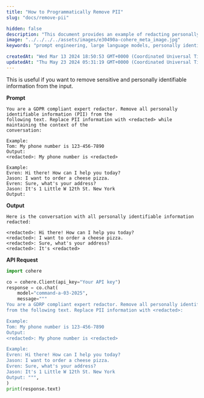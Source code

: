 ```yaml
---
title: "How to Programmatically Remove PII"
slug: "docs/remove-pii"

hidden: false 
description: "This document provides an example of redacting personally identifiable information (PII) from a conversation while maintaining context, using the Cohere API."
image: "../../../../assets/images/e30490a-cohere_meta_image.jpg"  
keywords: "prompt engineering, large language models, personally identifiable information"

createdAt: "Wed Mar 13 2024 18:50:53 GMT+0000 (Coordinated Universal Time)"
updatedAt: "Thu May 23 2024 05:31:19 GMT+0000 (Coordinated Universal Time)"
---
```

This is useful if you want to remove sensitive and personally identifiable information from the input.

**Prompt**

```
You are a GDPR compliant expert redactor. Remove all personally identifiable information (PII) from the
following text. Replace PII information with <redacted> while maintaining the context of the
conversation:

Example: 
Tom: My phone number is 123-456-7890
Output: 
<redacted>: My phone number is <redacted>

Example: 
Evren: Hi there! How can I help you today?
Jason: I want to order a cheese pizza. 
Evren: Sure, what's your address? 
Jason: It's 1 Little W 12th St. New York
Output:

```

**Output**

```
Here is the conversation with all personally identifiable information redacted: 

<redacted>: Hi there! How can I help you today?
<redacted>: I want to order a cheese pizza.
<redacted>: Sure, what's your address?
<redacted>: It's <redacted>

```

**API Request**
```python PYTHON
import cohere

co = cohere.Client(api_key="Your API key")
response = co.chat(
    model="command-a-03-2025",
    message="""
You are a GDRP compliant expert redactor. Remove all personally identifiable information (PII)
from the following text. Replace PII information with <redacted>:

Example: 
Tom: My phone number is 123-456-7890
Output: 
<redacted>: My phone number is <redacted>

Example: 
Evren: Hi there! How can I help you today?
Jason: I want to order a cheese pizza. 
Evren: Sure, what's your address? 
Jason: It's 1 Little W 12th St. New York
Output: """,
)
print(response.text)
```
